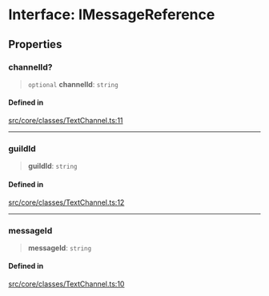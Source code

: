 # Interface: IMessageReference

## Properties

### channelId?

> `optional` **channelId**: `string`

#### Defined in

[src/core/classes/TextChannel.ts:11](https://github.com/devdimer/cordium.js/blob/06472310c5bbe29a93ef738128bd60352268a62b/src/core/classes/TextChannel.ts#L11)

***

### guildId

> **guildId**: `string`

#### Defined in

[src/core/classes/TextChannel.ts:12](https://github.com/devdimer/cordium.js/blob/06472310c5bbe29a93ef738128bd60352268a62b/src/core/classes/TextChannel.ts#L12)

***

### messageId

> **messageId**: `string`

#### Defined in

[src/core/classes/TextChannel.ts:10](https://github.com/devdimer/cordium.js/blob/06472310c5bbe29a93ef738128bd60352268a62b/src/core/classes/TextChannel.ts#L10)
